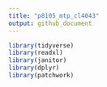 ```yaml
---
title: "p8105_mtp_cl4043"
output: github_document
---
```


```r
library(tidyverse)
library(readxl)
library(janitor)
library(dplyr)
library(patchwork)
```

```r

```

